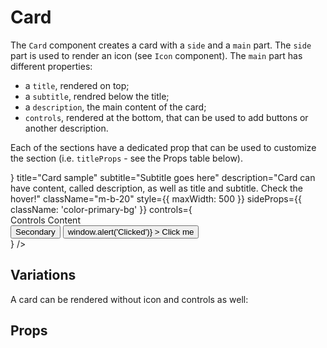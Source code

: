 

<Meta title="Components|Card" component={Card} />

# Card

The `Card` component creates a card with a `side` and a `main` part.
The `side` part is used to render an icon (see `Icon` component).
The `main` part has different properties:
- a `title`, rendered on top;
- a `subtitle`, rendred below the title;
- a `description`, the main content of the card;
- `controls`, rendered at the bottom, that can be used to add buttons or another description.

Each of the sections have a dedicated prop that can be used to customize the section (i.e. `titleProps` - see the Props table below).


<Preview>
    <Story name="Default">
        <Card
            standingHover={true}
            icon={<Icon name="home" size="big" className="color-primary" />}
            title="Card sample"
            subtitle="Subtitle goes here"
            description="Card can have content, called description, as well as title and subtitle. Check the hover!"
            className="m-b-20"
            style={{ maxWidth: 500 }}
            sideProps={{ className: 'color-primary-bg' }}
            controls={
                <Fragment>
                    <div>Controls Content</div>
                    <div>
                        <Button size="smaller" mean="regular-reverse" className="m-r-5">
                            Secondary
                        </Button>
                        <Button
                            size="smaller"
                            mean="positive"
                            onClick={() => window.alert('Clicked')}
                        >
                            Click me
                        </Button>
                    </div>
                </Fragment>
            }
        />
    </Story>
</Preview>

## Variations

A card can be rendered without icon and controls as well:

<Preview>
    <Story name="Witohut icon and controls">
        <Card
            standingHover={true}
            title="Card sample"
            subtitle="Example of a card"
            description="This card has only the main elements: title, subtitle and description. It also has fixed width."
            className="m-b-20"
            style={{ width: 300 }}
        />
    </Story>
</Preview>


## Props

<Props of={Card} />
